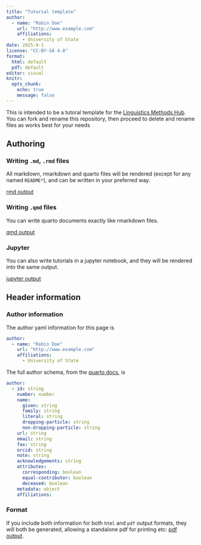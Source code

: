 ```yaml
---
title: "Tutorial template"
author: 
  - name: "Robin Doe"
    url: "http://www.example.com"
    affiliations:
      - University of State
date: 2025-9-1
license: "CC-BY-SA 4.0"
format: 
  html: default
  pdf: default
editor: visual
knitr: 
  opts_chunk: 
    echo: true
    message: false
---
```


This is intended to be a tutoral template for the [Linguistics Methods Hub](https://lingmethodshub.github.io/). You can fork and rename this repository, then proceed to delete and rename files as works best for your needs

## Authoring

### Writing `.md`, `.rmd` files

All markdown, rmarkdown and quarto files will be rendered (except for any named `README*`), and can be written in your preferred way.

[rmd output](00_rmarkdown_template.rmd)

### Writing `.qmd` files

You can write quarto documents exactly like rmarkdown files.

[qmd output](01_qmd_template.qmd)

### Jupyter

You can also write tutorials in a jupyter notebook, and they will be rendered into the same output.

[jupyter output](02_jupyter_output)

## Header information

### Author information

The author yaml information for this page is

``` yaml
author: 
  - name: "Robin Doe"
    url: "http://www.example.com"
    affiliations:
      - University of State
```

The full author schema, from the [quarto docs](https://quarto.org/docs/journals/authors.html), is

``` yaml
author:
  - id: string
    number: number
    name:
      given: string
      family: string
      literal: string
      dropping-particle: string
      non-dropping-particle: string
    url: string
    email: string
    fax: string
    orcid: string
    note: string
    acknowledgements: string
    attributes:
      corresponding: boolean
      equal-contributor: boolean
      deceased: boolean
    metadata: object
    affiliations: 
```

### Format

If you include both information for both `html` and `pdf` output formats, they will both be generated, allowing a standalone pdf for printing etc: [pdf output](index.pdf).
